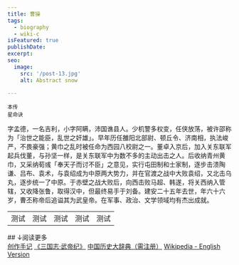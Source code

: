 ```yaml
---
title: 曹操
tags:
  - biography
  - wiki-c
isFeatured: true
publishDate:
excerpt:
seo:
  image:
    src: '/post-13.jpg'
    alt: Abstract snow

---
```



<div class="flex justify-evenly sm:flex-row flex-col">
  <div class="flex flex-col items-center">
    <RadarChart client:load data={[100, 85, 81, 97, 93]} />
    <small class="indent-0">本传</small>
  </div>
  <div class="flex flex-col items-center">
    <RadarChart_DLC client:load data={[100, 89, 80, 97, 87]} />
    <small class="indent-0">星命诀</small>
  </div>
</div>


字孟德，一名吉利，小字阿瞒，沛国谯县人。少机警多权变，任侠放荡，被许邵称为「治世之能臣，乱世之奸雄」。早年历任雒阳北部尉、顿丘令、济南相，执法峻严，不畏豪强；黄巾之乱时被任命为西园八校尉之一。董卓入京后，加入关东联军起兵伐董，与孙坚一样，是关东联军中为数不多的主动出击之人。后收纳青州黄巾，又采纳荀彧「奉天子而讨不臣」之意见，实行屯田制和士家制，逐步击溃陶谦、吕布、袁术，与袁绍成为中原两大势力，并在官渡之战中大败袁绍，又北击乌丸，逐步统一了中原。于赤壁之战大败后，向西击败马超、韩遂，将关西纳入管辖，又收降张鲁，取得汉中，但最终易手于刘备。建安二十五年去世，年六十六岁，曹丕称帝后追谥其为武皇帝。在军事、政治、文学领域均有杰出成就。

<table class='border-1 hidden'>
<tr>
<td class='border-r-1 px-0'>测试</td>
<td class='border-r-1 px-0'>测试</td>
<td class='border-r-1'>测试</td>
<td class='border-r-1'>测试</td>
<td class='border-r-1'>测试</td>
</tr>
</table>


<div class='mt-12'/>
## ↓阅读更多
<div class='flex flex-col pl-4 mt-0'>
<a href="../../blog/post-caocao">创作手记</a>
<a href="https://ctext.org/text.pl?node=601875&if=gb&remap=gb" target="_blank">《三国志·武帝纪》</a>
<a href="https://www.hanyucidian.org/dictionary/entry?dictionaryCode=lishi&entryName=%E6%9B%B9%E6%93%8D" target="_blank">中国历史大辞典（需注册）</a>
<a href="https://en.wikipedia.org/wiki/Cao_Cao" target="_blank">Wikipedia - English Version</a>
</div>
